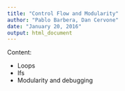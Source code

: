 ```yaml
---
title: "Control Flow and Modularity"
author: "Pablo Barbera, Dan Cervone"
date: "January 20, 2016"
output: html_document
---
```


Content:

- Loops
- Ifs
- Modularity and debugging
